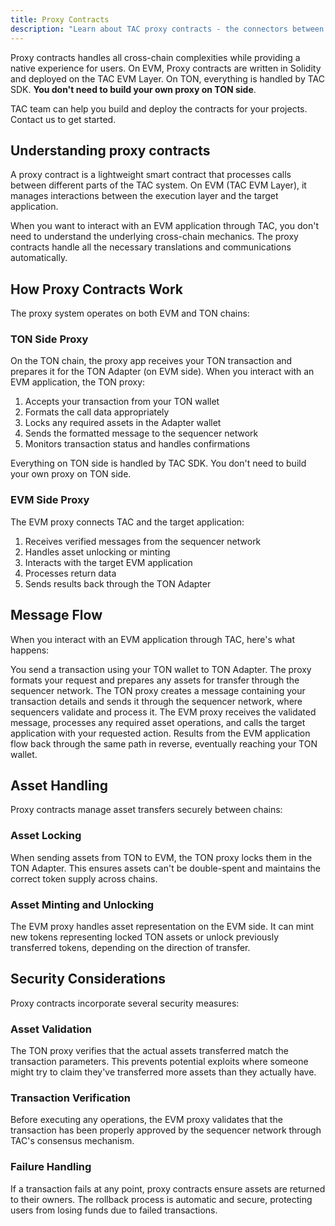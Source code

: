```yaml
---
title: Proxy Contracts
description: "Learn about TAC proxy contracts - the connectors between TON and EVM applications"
---
```


Proxy contracts handles all cross-chain complexities while providing a native experience for users. On EVM, Proxy contracts are written in Solidity and deployed on the TAC EVM Layer. On TON, everything is handled by TAC SDK. **You don't need to build your own proxy on TON side**.

<Info>
TAC team can help you build and deploy the contracts for your projects. Contact us to get started.
</Info>

## Understanding proxy contracts

A proxy contract is a lightweight smart contract that processes calls between different parts of the TAC system. On EVM (TAC EVM Layer), it manages interactions between the execution layer and the target application.



When you want to interact with an EVM application through TAC, you don't need to understand the underlying cross-chain mechanics. The proxy contracts handle all the necessary translations and communications automatically.

## How Proxy Contracts Work

The proxy system operates on both EVM and TON chains:

### TON Side Proxy

On the TON chain, the proxy app receives your TON transaction and prepares it for the TON Adapter (on EVM side). When you interact with an EVM application, the TON proxy:

1. Accepts your transaction from your TON wallet
2. Formats the call data appropriately
3. Locks any required assets in the Adapter wallet
4. Sends the formatted message to the sequencer network
5. Monitors transaction status and handles confirmations

<Warning>
  Everything on TON side is handled by TAC SDK. You don't need to build your own proxy on TON side.
</Warning>

### EVM Side Proxy

The EVM proxy connects TAC and the target application:

1. Receives verified messages from the sequencer network
2. Handles asset unlocking or minting
3. Interacts with the target EVM application
4. Processes return data
5. Sends results back through the TON Adapter

## Message Flow

When you interact with an EVM application through TAC, here's what happens:

<Steps>
<Step title="Transaction Initiation">
You send a transaction using your TON wallet to TON Adapter. The proxy formats your request and prepares any assets for transfer through the sequencer network.
</Step>

<Step title="Message Transfer">
  The TON proxy creates a message containing your transaction details and sends
  it through the sequencer network, where sequencers validate and process it.
</Step>

<Step title="EVM Execution">
  The EVM proxy receives the validated message, processes any required asset
  operations, and calls the target application with your requested action.
</Step>

<Step title="Return Trip">
Results from the EVM application flow back through the same path in reverse, eventually reaching your TON wallet.
</Step>
</Steps>

## Asset Handling

Proxy contracts manage asset transfers securely between chains:

### Asset Locking

When sending assets from TON to EVM, the TON proxy locks them in the TON Adapter. This ensures assets can't be double-spent and maintains the correct token supply across chains.

### Asset Minting and Unlocking

The EVM proxy handles asset representation on the EVM side. It can mint new tokens representing locked TON assets or unlock previously transferred tokens, depending on the direction of transfer.

## Security Considerations

Proxy contracts incorporate several security measures:

### Asset Validation

The TON proxy verifies that the actual assets transferred match the transaction parameters. This prevents potential exploits where someone might try to claim they've transferred more assets than they actually have.

### Transaction Verification

Before executing any operations, the EVM proxy validates that the transaction has been properly approved by the sequencer network through TAC's consensus mechanism.

### Failure Handling

If a transaction fails at any point, proxy contracts ensure assets are returned to their owners. The rollback process is automatic and secure, protecting users from losing funds due to failed transactions.


